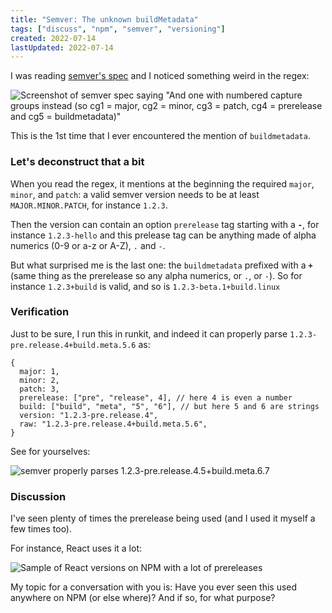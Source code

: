 ```yaml
---
title: "Semver: The unknown buildMetadata"
tags: ["discuss", "npm", "semver", "versioning"]
created: 2022-07-14
lastUpdated: 2022-07-14
---
```


I was reading [semver's spec](https://semver.org/) and I noticed something weird in the regex:

![Screenshot of semver spec saying "And one with numbered capture groups instead (so cg1 = major, cg2 = minor, cg3 = patch, cg4 = prerelease and cg5 = buildmetadata)"](https://dev-to-uploads.s3.amazonaws.com/uploads/articles/dyn2hb56xwjex3cyd6hr.png)

This is the 1st time that I ever encountered the mention of `buildmetadata`.

### Let's deconstruct that a bit

When you read the regex, it mentions at the beginning the required `major`, `minor`, and `patch`: a valid semver version needs to be at least `MAJOR.MINOR.PATCH`, for instance `1.2.3`.

Then the version can contain an option `prerelease` tag starting with a **`-`**, for instance `1.2.3-hello` and this prelease tag can be anything made of alpha numerics (0-9 or a-z or A-Z), `.` and `-`.

But what surprised me is the last one: the `buildmetadata` prefixed with a **`+`** (same thing as the prerelease so any alpha numerics, or `.`, or `-`).
So for instance `1.2.3+build` is valid, and so is `1.2.3-beta.1+build.linux`

### Verification

Just to be sure, I run this in runkit, and indeed it can properly parse `1.2.3-pre.release.4+build.meta.5.6` as:

```json5
{
  major: 1,
  minor: 2,
  patch: 3,
  prerelease: ["pre", "release", 4], // here 4 is even a number
  build: ["build", "meta", "5", "6"], // but here 5 and 6 are strings
  version: "1.2.3-pre.release.4",
  raw: "1.2.3-pre.release.4+build.meta.5.6",
}
```

See for yourselves:

![semver properly parses `1.2.3-pre.release.4.5+build.meta.6.7`](https://dev-to-uploads.s3.amazonaws.com/uploads/articles/niejqzhlppdlxyaj1tez.png)

### Discussion

I've seen plenty of times the prerelease being used (and I used it myself a few times too).

For instance, React uses it a lot:

![Sample of React versions on NPM with a lot of prereleases](https://dev-to-uploads.s3.amazonaws.com/uploads/articles/p00o9cthqgf0s4dlhymu.png)

My topic for a conversation with you is: Have you ever seen this used anywhere on NPM (or else where)? And if so, for what purpose?

